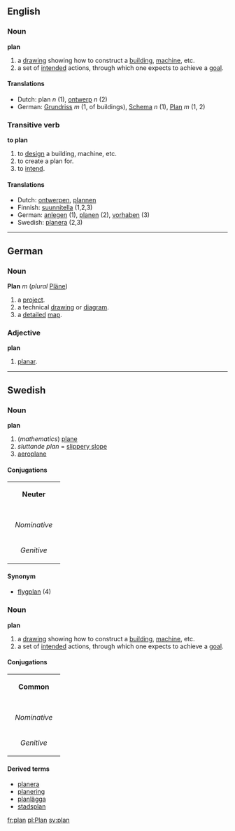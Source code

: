 ==English==
===Noun===
'''plan'''

# a [[drawing]] showing how to construct a [[building]], [[machine]], etc.
# a set of [[intend]]ed actions, through which one expects to achieve a [[goal]].

====Translations====
*Dutch: plan ''n'' (1), [[ontwerp]] ''n'' (2)
*German: [[Grundriss]] ''m'' (1, of buildings), [[Schema]] ''n'' (1), [[Plan]] ''m'' (1, 2)

===Transitive verb===
'''to plan'''

# to [[design]] a building, machine, etc.
# to create a plan for.
# to [[intend]].

====Translations====
*Dutch: [[ontwerpen]], [[plannen]]
*Finnish: [[suunnitella]] (1,2,3)
*German: [[anlegen]] (1), [[planen]] (2), [[vorhaben]] (3)
*Swedish: [[planera]] (2,3)

----

==German==
===Noun===
'''Plan''' ''m'' (''plural'' [[Pläne]])

# a [[project]].
# a technical [[drawing]] or [[diagram]].
# a [[detailed]] [[map]].

===Adjective===
'''plan'''

# [[planar]].

----
==Swedish==
===Noun===
'''plan'''

#(''mathematics'') [[plane]]
#''sluttande plan'' = [[slippery slope]]
#[[aeroplane]]

====Conjugations====
{| border=1 cellspacing=0 
| bgcolor=#FFFFF0 colspan=5 align=center | '''Neuter''' 
|- 
|- bgcolor=#FFFFF0 align=center 
! rowspan=2 | 
| colspan=2 width=105 | ''Singular'' 
| colspan=2 | ''Plural'' 
|- bgcolor=#FFFFF0 align=center 
| width=105 | ''Indefinite'' 
| width=105 | ''Definite'' 
| width=105 | ''Indefinite'' 
|  width=105 | ''Definite'' 
|- align=center 
| width=105 bgcolor=#FFFFF0 | ''Nominative'' 
| [[plan]] 
| [[planet]] 
| [[plan]] 
| [[planen]] 
|- align=center 
| width=105 bgcolor=#FFFFF0 | ''Genitive'' 
| [[plans]] 
| [[planets]] 
| [[plans]] 
| [[planens]]
|} 

====Synonym====
*[[flygplan]] (4)

===Noun===
'''plan'''

# a [[drawing]] showing how to construct a [[building]], [[machine]], etc.
# a set of [[intend]]ed actions, through which one expects to achieve a [[goal]].

====Conjugations====
{| border=1 cellspacing=0 
| bgcolor=#FFFFF0 colspan=5 align=center | '''Common''' 
|- 
|- bgcolor=#FFFFF0 align=center 
! rowspan=2 | 
| colspan=2 width=105 | ''Singular'' 
| colspan=2 | ''Plural'' 
|- bgcolor=#FFFFF0 align=center 
| width=105 | ''Indefinite'' 
| width=105 | ''Definite'' 
| width=105 | ''Indefinite'' 
|  width=105 | ''Definite'' 
|- align=center 
| width=105 bgcolor=#FFFFF0 | ''Nominative'' 
| [[plan]] 
| [[planen]] 
| [[planer]] 
| [[planerna]] 
|- align=center 
| width=105 bgcolor=#FFFFF0 | ''Genitive'' 
| [[plans]] 
| [[planens]] 
| [[planers]] 
| [[planernas]]
|} 

====Derived terms====
*[[planera]]
*[[planering]]
*[[planlägga]]
*[[stadsplan]]

[[fr:plan]]
[[pl:Plan]]
[[sv:plan]]